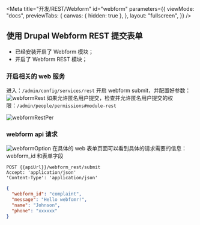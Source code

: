 
<Meta
  title="开发/REST/Webform"
  id="webform"
  parameters={{
    viewMode: "docs",
    previewTabs: {
      canvas: { hidden: true },
    },
    layout: "fullscreen",
  }}
/>

## 使用 Drupal Webform REST 提交表单

- 已经安装开启了 Webform 模块；
- 开启了 Webform REST 模块；

### 开启相关的 web 服务

进入：`/admin/config/services/rest` 开启 webform submit，并配置好参数：
![webformRest](/assets/storybook/assets/drupal/webform-rest.png)
如果允许匿名用户提交，检查并允许匿名用户提交的权限：`/admin/people/permissions#module-rest`

![webformRestPer](/assets/storybook/assets/drupal/webform-per.png)

### webform api 请求

![webformOption](/assets/storybook/assets/drupal/webform-api-option.png)
在具体的 web 表单页面可以看到具体的请求需要的信息：
webform_id 和表单字段

```
POST {{apiUrl}}/webform_rest/submit
Accept: 'application/json'
'Content-Type': 'application/json'
```

```json
{
  "webform_id": "complaint",
  "message": "Hello webfomr!",
  "name": "Johnson",
  "phone": "xxxxxx"
}
```
